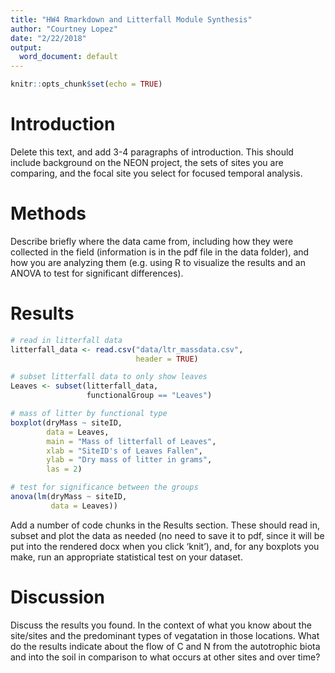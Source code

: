 ```yaml
---
title: "HW4 Rmarkdown and Litterfall Module Synthesis"
author: "Courtney Lopez"
date: "2/22/2018"
output:
  word_document: default
---
```


```r
knitr::opts_chunk$set(echo = TRUE)
```

# Introduction

Delete this text, and add 3-4 paragraphs of introduction. This should include background on the NEON project, the sets of sites you are comparing, and the focal site you select for focused temporal analysis.

# Methods

Describe briefly where the data came from, including how they were collected in the field (information is in the pdf file in the data folder), and how you are analyzing them (e.g. using R to visualize the results and an ANOVA to test for significant differences).

# Results

```r
# read in litterfall data
litterfall_data <- read.csv("data/ltr_massdata.csv",
                            header = TRUE)
```

```r
# subset litterfall data to only show leaves
Leaves <- subset(litterfall_data,
                 functionalGroup == "Leaves")
```

```r
# mass of litter by functional type
boxplot(dryMass ~ siteID,
        data = Leaves,
        main = "Mass of litterfall of Leaves",
        xlab = "SiteID's of Leaves Fallen",
        ylab = "Dry mass of litter in grams",
        las = 2)
```

```r
# test for significance between the groups
anova(lm(dryMass ~ siteID,
         data = Leaves))
```

Add a number of code chunks in the Results section. These should read in, subset and plot the data as needed (no need to save it to pdf, since it will be put into the rendered docx when you click 'knit'), and, for any boxplots you make, run an appropriate statistical test on your dataset.

# Discussion

Discuss the results you found. In the context of what you know about the site/sites and the predominant types of vegatation in those locations. What do the results indicate about the flow of C and N from the autotrophic biota and into the soil in comparison to what occurs at other sites and over time?
